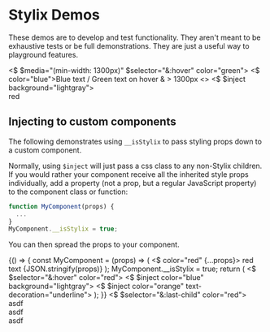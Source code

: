 
<Meta title="Stylix" />

# Stylix Demos

These demos are to develop and test functionality. They aren't meant to be exhaustive tests or be
full demonstrations. They are just a useful way to playground features.

<Preview>
  <Story name="Media query and pseudo class">
    <$ $media="(min-width: 1300px)" $selector="&:hover" color="green">
      <$ color="blue">Blue text / Green text on hover & > 1300px</$>
    </$>
  </Story>
</Preview>

<Preview>
  <Story name="Combine with other classes">
    <>
      <style>{`.custom-class { color: red; }`}</style>
      <$ $inject background="lightgray">
        <div className="custom-class">red</div>
      </$>
    </>
  </Story>
</Preview>

## Injecting to custom components

The following demonstrates using `__isStylix` to pass styling props down to a custom component.

Normally, using `$inject` will just pass a css class to any non-Stylix children. If you would rather
your component receive all the inherited style props individually, add a property (not a prop, but a
regular JavaScript property) to the component class or function:

```jsx
function MyComponent(props) {
  ...
}
MyComponent.__isStylix = true;
```

You can then spread the props to your component.

<Preview>
  <Story name="Injecting style props to custom components">
    {() => {
      const MyComponent = (props) => (
        <$ color="red" {...props}>
          red text {JSON.stringify(props)}
        </$>
      );
      MyComponent.__isStylix = true;
      return (
        <$ $selector="&:hover" color="red">
          <$ $inject color="blue" background="lightgray">
            <$ $inject color="orange" text-decoration="underline">
              <MyComponent />
            </$>
          </$>
        </$>
      );
    }}
  </Story>
</Preview>

<Preview>
  <Story name="last-child">
    <$ $selector="&:last-child" color="red">
      <div>asdf</div>
      <div>asdf</div>
      <div>asdf</div>
    </$>
  </Story>
</Preview>
